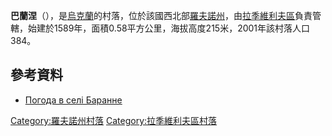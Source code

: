 {{coord|50|10|49|N|25|16|51|E|scale:30000|display=title}}

'''巴蘭涅'''（{{lang-uk|Баранне}}），是[[烏克蘭|烏克蘭]]的村落，位於該國西北部[[羅夫諾州|羅夫諾州]]，由[[拉季維利夫區|拉季維利夫區]]負責管轄，始建於1589年，面積0.58平方公里，海拔高度215米，2001年該村落人口384。

==參考資料==
* [http://weather.in.ua/ua/rovenskaja/663 Погода в селі Баранне] {{Wayback|url=http://weather.in.ua/ua/rovenskaja/663 |date=20160305080136 }}

{{DEFAULTSORT:Баранне}}
[[Category:羅夫諾州村落|Category:羅夫諾州村落]]
[[Category:拉季維利夫區村落|Category:拉季維利夫區村落]]


{{Rivne-geo-stub}}